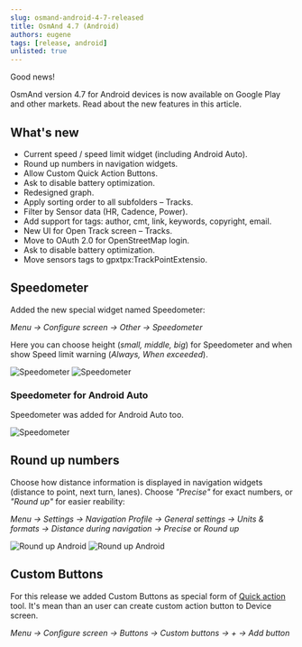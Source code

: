 ```yaml
---
slug: osmand-android-4-7-released
title: OsmAnd 4.7 (Android)
authors: eugene
tags: [release, android]
unlisted: true
---
```



Good news!  

OsmAnd version 4.7 for Android devices is now available on Google Play and other markets. Read about the new features in this article. 

<!--truncate-->


## What's new

- Current speed / speed limit widget (including Android Auto). 
- Round up numbers in navigation widgets. 
- Allow Custom Quick Action Buttons.
- Ask to disable battery optimization.
- Redesigned graph.
- Apply sorting order to all subfolders – Tracks.
- Filter by Sensor data (HR, Cadence, Power).
- Add support for tags: author, cmt, link, keywords, copyright, email.
- New UI for Open Track screen – Tracks.
- Move to OAuth 2.0 for OpenStreetMap login.
- Ask to disable battery optimization.
- Move sensors tags to gpxtpx:TrackPointExtensio.

## Speedometer

Added the new special widget named Speedometer:

_Menu → Configure screen → Other → Speedometer_

Here you can choose height (_small, middle, big_) for Speedometer and when show Speed limit warning (_Always, When exceeded_).

![Speedometer](./img/speedometer_android.png) ![Speedometer](./img/speedometer_2_android.png)

### Speedometer for Android Auto

Speedometer was added for Android Auto too.

![Speedometer](./img/speedometer_3_android.png)

## Round up numbers

Choose how distance information is displayed in navigation widgets (distance to point, next turn, lanes). Choose _"Precise"_ for exact numbers, or _"Round up"_ for easier reability:

_Menu → Settings → Navigation Profile → General settings → Units & formats → Distance during navigation → Precise_ or _Round up_

![Round up Android](./img/roundup_android.png) ![Round up Android](./img/roundup_2_android.png)

## Custom Buttons

For this release we added Custom Buttons as special form of [Quick action](https://osmand.net/docs/user/widgets/quick-action) tool. It's mean than an user can create custom action button to Device screen.

_Menu → Configure screen → Buttons → Custom buttons → + → Add button_
